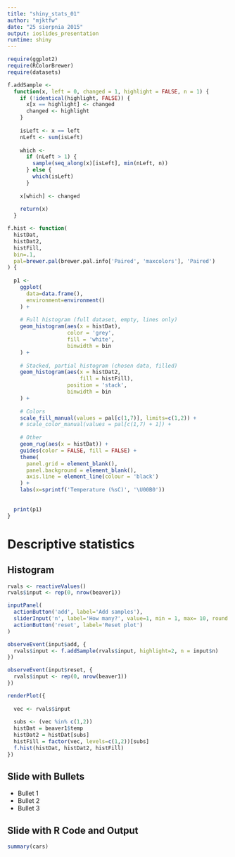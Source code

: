```yaml
---
title: "shiny_stats_01"
author: "mjktfw"
date: "25 sierpnia 2015"
output: ioslides_presentation
runtime: shiny
---
```


```r
require(ggplot2)
require(RColorBrewer)
require(datasets)
```

```r
f.addSample <-
  function(x, left = 0, changed = 1, highlight = FALSE, n = 1) {
    if (!identical(highlight, FALSE)) {
      x[x == highlight] <- changed
      changed <- highlight
    }
    
    isLeft <- x == left
    nLeft <- sum(isLeft)
    
    which <- 
      if (nLeft > 1) {
        sample(seq_along(x)[isLeft], min(nLeft, n))
      } else {
        which(isLeft)
      }
    
    x[which] <- changed
    
    return(x)
  }

f.hist <- function(
  histDat,
  histDat2,
  histFill,
  bin=.1,
  pal=brewer.pal(brewer.pal.info['Paired', 'maxcolors'], 'Paired')
) {
  
  p1 <-
    ggplot(
      data=data.frame(),
      environment=environment()
    ) +
    
    # Full histogram (full dataset, empty, lines only)
    geom_histogram(aes(x = histDat),
                   color = 'grey',
                   fill = 'white',
                   binwidth = bin
    ) +
    
    # Stacked, partial histogram (chosen data, filled)
    geom_histogram(aes(x = histDat2,
                       fill = histFill),
                   position = 'stack',
                   binwidth = bin
    ) +
    
    # Colors
    scale_fill_manual(values = pal[c(1,7)], limits=c(1,2)) +
    # scale_color_manual(values = pal[c(1,7) + 1]) +
    
    # Other
    geom_rug(aes(x = histDat)) +
    guides(color = FALSE, fill = FALSE) +
    theme(
      panel.grid = element_blank(),
      panel.background = element_blank(),
      axis.line = element_line(colour = 'black')
    ) +
    labs(x=sprintf('Temperature (%sC)', '\U00B0'))
  
  
  print(p1)
}

```

# Descriptive statistics

## Histogram


```r
rvals <- reactiveValues()
rvals$input <- rep(0, nrow(beaver1))

inputPanel(
  actionButton('add', label='Add samples'),
  sliderInput('n', label='How many?', value=1, min = 1, max= 10, round = TRUE, width = '50%'),
  actionButton('reset', label='Reset plot')
)

observeEvent(input$add, {
  rvals$input <- f.addSample(rvals$input, highlight=2, n = input$n)
})

observeEvent(input$reset, {
  rvals$input <- rep(0, nrow(beaver1))
})

renderPlot({
  
  vec <- rvals$input
  
  subs <- (vec %in% c(1,2))
  histDat = beaver1$temp
  histDat2 = histDat[subs]
  histFill = factor(vec, levels=c(1,2))[subs]
  f.hist(histDat, histDat2, histFill)
})
```

## Slide with Bullets

- Bullet 1
- Bullet 2
- Bullet 3

## Slide with R Code and Output

```r
summary(cars)
```


